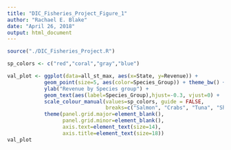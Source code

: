 ```yaml
---
title: "DIC_Fisheries_Project_Figure_1"
author: "Rachael E. Blake"
date: "April 26, 2018"
output: html_document
---
```


```r
source("./DIC_Fisheries_Project.R")

```

```r

sp_colors <- c("red","coral","gray","blue")

val_plot <- ggplot(data=all_st_max, aes(x=State, y=Revenue)) + 
            geom_point(size=5, aes(color=Species_Group)) + theme_bw() + 
            ylab("Revenue by Species group") +
            geom_text(aes(label=Species_Group),hjust=-0.3, vjust=0) +
            scale_colour_manual(values=sp_colors, guide = FALSE,
                                breaks=c("Salmon", "Crabs", "Tuna", "Shellfish")) +
            theme(panel.grid.major=element_blank(),
                  panel.grid.minor=element_blank(),
                  axis.text=element_text(size=14),
                  axis.title=element_text(size=18))
val_plot

```


